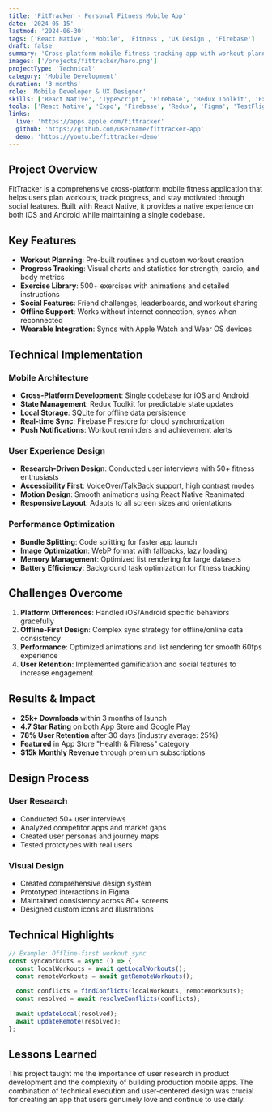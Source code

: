 ```yaml
---
title: 'FitTracker - Personal Fitness Mobile App'
date: '2024-05-15'
lastmod: '2024-06-30'
tags: ['React Native', 'Mobile', 'Fitness', 'UX Design', 'Firebase']
draft: false
summary: 'Cross-platform mobile fitness tracking app with workout planning, progress tracking, and social features'
images: ['/projects/fittracker/hero.png']
projectType: 'Technical'
category: 'Mobile Development'
duration: '3 months'
role: 'Mobile Developer & UX Designer'
skills: ['React Native', 'TypeScript', 'Firebase', 'Redux Toolkit', 'Expo', 'Figma']
tools: ['React Native', 'Expo', 'Firebase', 'Redux', 'Figma', 'TestFlight', 'Google Play Console']
links:
  live: 'https://apps.apple.com/fittracker'
  github: 'https://github.com/username/fittracker-app'
  demo: 'https://youtu.be/fittracker-demo'
---
```


## Project Overview

FitTracker is a comprehensive cross-platform mobile fitness application that helps users plan workouts, track progress, and stay motivated through social features. Built with React Native, it provides a native experience on both iOS and Android while maintaining a single codebase.

## Key Features

- **Workout Planning**: Pre-built routines and custom workout creation
- **Progress Tracking**: Visual charts and statistics for strength, cardio, and body metrics
- **Exercise Library**: 500+ exercises with animations and detailed instructions
- **Social Features**: Friend challenges, leaderboards, and workout sharing
- **Offline Support**: Works without internet connection, syncs when reconnected
- **Wearable Integration**: Syncs with Apple Watch and Wear OS devices

## Technical Implementation

### Mobile Architecture
- **Cross-Platform Development**: Single codebase for iOS and Android
- **State Management**: Redux Toolkit for predictable state updates
- **Local Storage**: SQLite for offline data persistence
- **Real-time Sync**: Firebase Firestore for cloud synchronization
- **Push Notifications**: Workout reminders and achievement alerts

### User Experience Design
- **Research-Driven Design**: Conducted user interviews with 50+ fitness enthusiasts
- **Accessibility First**: VoiceOver/TalkBack support, high contrast modes
- **Motion Design**: Smooth animations using React Native Reanimated
- **Responsive Layout**: Adapts to all screen sizes and orientations

### Performance Optimization
- **Bundle Splitting**: Code splitting for faster app launch
- **Image Optimization**: WebP format with fallbacks, lazy loading
- **Memory Management**: Optimized list rendering for large datasets
- **Battery Efficiency**: Background task optimization for fitness tracking

## Challenges Overcome

1. **Platform Differences**: Handled iOS/Android specific behaviors gracefully
2. **Offline-First Design**: Complex sync strategy for offline/online data consistency
3. **Performance**: Optimized animations and list rendering for smooth 60fps experience
4. **User Retention**: Implemented gamification and social features to increase engagement

## Results & Impact

- **25k+ Downloads** within 3 months of launch
- **4.7 Star Rating** on both App Store and Google Play
- **78% User Retention** after 30 days (industry average: 25%)
- **Featured** in App Store "Health & Fitness" category
- **$15k Monthly Revenue** through premium subscriptions

## Design Process

### User Research
- Conducted 50+ user interviews
- Analyzed competitor apps and market gaps
- Created user personas and journey maps
- Tested prototypes with real users

### Visual Design
- Created comprehensive design system
- Prototyped interactions in Figma
- Maintained consistency across 80+ screens
- Designed custom icons and illustrations

## Technical Highlights

```typescript
// Example: Offline-first workout sync
const syncWorkouts = async () => {
  const localWorkouts = await getLocalWorkouts();
  const remoteWorkouts = await getRemoteWorkouts();
  
  const conflicts = findConflicts(localWorkouts, remoteWorkouts);
  const resolved = await resolveConflicts(conflicts);
  
  await updateLocal(resolved);
  await updateRemote(resolved);
};
```

## Lessons Learned

This project taught me the importance of user research in product development and the complexity of building production mobile apps. The combination of technical execution and user-centered design was crucial for creating an app that users genuinely love and continue to use daily.